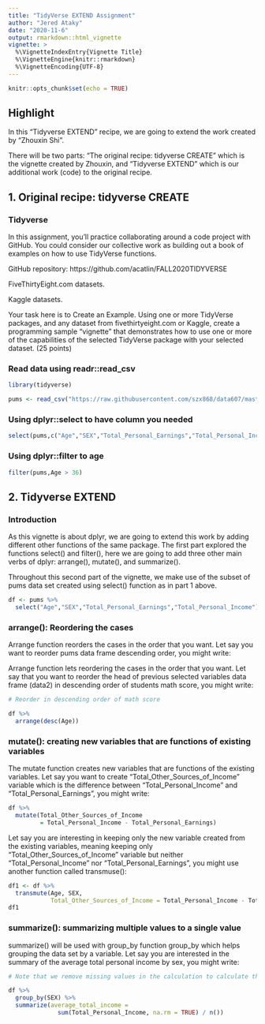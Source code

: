 ```yaml
---
title: "TidyVerse EXTEND Assignment"
author: "Jered Ataky"
date: "2020-11-6"
output: rmarkdown::html_vignette
vignette: >
  %\VignetteIndexEntry{Vignette Title}
  %\VignetteEngine{knitr::rmarkdown}
  %\VignetteEncoding{UTF-8}
---
```



```r
knitr::opts_chunk$set(echo = TRUE)
```

## Highlight

In this "Tidyverse EXTEND" recipe,
we are going to extend the work created by "Zhouxin Shi".

There will be two parts: "The original recipe: tidyverse CREATE" which is the vignette
created by Zhouxin, and "Tidyverse EXTEND" which is our
additional work (code) to the original recipe.


## 1. Original recipe: tidyverse CREATE


### Tidyverse

In this assignment, you’ll practice collaborating around a code project with GitHub.  You could consider our collective work as building out a book of examples on how to use TidyVerse functions.

GitHub repository:  https://github.com/acatlin/FALL2020TIDYVERSE

FiveThirtyEight.com datasets.

Kaggle datasets. 

Your task here is to Create an Example.  Using one or more TidyVerse packages, and any dataset from fivethirtyeight.com or Kaggle, create a programming sample “vignette” that demonstrates how to use one or more of the capabilities of the selected TidyVerse package with your selected dataset. (25 points)


### Read data using readr::read_csv

```r
library(tidyverse)

pums <- read_csv("https://raw.githubusercontent.com/szx868/data607/master/Tidyverse/2019PUMS_PERSON_DATA_NY.csv")


```
### Using dplyr::select to have column you needed

```r
select(pums,c("Age","SEX","Total_Personal_Earnings","Total_Personal_Income"))

```

### Using dplyr::filter to age

```r
filter(pums,Age > 36)

```


## 2. Tidyverse EXTEND


### Introduction

As this vignette is about dplyr, we are going to extend this work by adding 
different other functions of the same package.
The first part explored the functions select() and filter(), here we are going 
to add three other main verbs of dplyr: arrange(), mutate(), and summarize().

Throughout this second part of the vignette, we make use of the subset of pums
data set created using select() function as in part 1 above.


```r

df <- pums %>%
  select("Age","SEX","Total_Personal_Earnings","Total_Personal_Income")

```

### arrange(): Reordering the cases

Arrange function reorders the cases in the order that you want.
Let say you want to reorder pums data frame descending order, you might write: 

Arrange function lets reordering the cases in the order that you want.
Let say that you want to reorder the head of previous selected variables data frame (data2)
in descending order of students math score, you might write:

```r

# Reorder in descending order of math score

df %>%
  arrange(desc(Age))
```


### mutate(): creating new variables that are functions of existing variables

The mutate function creates new variables that are functions of the existing variables. 
Let say you want to create "Total_Other_Sources_of_Income" variable which is the difference
between "Total_Personal_Income" and "Total_Personal_Earnings", you might write:

```r
df %>%
  mutate(Total_Other_Sources_of_Income 
         = Total_Personal_Income - Total_Personal_Earnings)
```


Let say you are interesting in keeping only the new variable created from the existing variables,
meaning keeping only "Total_Other_Sources_of_Income" variable but neither
"Total_Personal_Income" nor "Total_Personal_Earnings",
you might use another function called transmuse():

```r
df1 <- df %>%
  transmute(Age, SEX, 
            Total_Other_Sources_of_Income = Total_Personal_Income - Total_Personal_Earnings )
df1
```

### summarize(): summarizing multiple values to a single value

summarize() will be used with group_by function group_by which helps grouping the data set by a variable. 
Let say you are interested in the summary of the average total personal income by sex, you might write:

```r

# Note that we remove missing values in the calculation to calculate the average

df %>%
  group_by(SEX) %>%
  summarize(average_total_income = 
              sum(Total_Personal_Income, na.rm = TRUE) / n())
```

